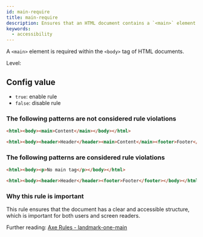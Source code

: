 ```yaml
---
id: main-require
title: main-require
description: Ensures that an HTML document contains a `<main>` element within the `<body>` tag for proper document structure and accessibility.
keywords:
  - accessibility
---
```



A `<main>` element is required within the `<body>` tag of HTML documents.

Level: <Badge text="Warning" variant="caution" />

## Config value

- `true`: enable rule
- `false`: disable rule

### The following patterns are **not** considered rule violations

```html
<html><body><main>Content</main></body></html>
```

```html
<html><body><header>Header</header><main>Content</main><footer>Footer</footer></body></html>
```

### The following patterns are considered rule violations

```html
<html><body><p>No main tag</p></body></html>
```

```html
<html><body><header>Header</header><footer>Footer</footer></body></html>
```

### Why this rule is important

This rule ensures that the document has a clear and accessible structure, which is important for both users and screen readers.

Further reading: [Axe Rules - landmark-one-main](https://dequeuniversity.com/rules/axe/4.9/landmark-one-main)
